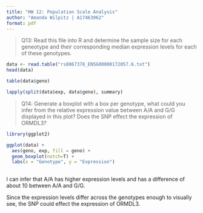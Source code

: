 ```yaml
---
title: "HW 12: Population Scale Analysis"
author: "Amanda Wilpitz | A17463962"
format: pdf
---
```


> Q13: Read this file into R and determine the sample size for each geneotype and their corresponding median expression levels for each of these genotypes.

```r
data <- read.table("rs8067378_ENSG00000172057.6.txt")
head(data)
```

```r
table(data$geno)
```
```r
lapply(split(data$exp, data$geno), summary)
```

> Q14: Generate a boxplot with a box per genotype, what could you infer from the relative expression value between A/A and G/G displayed in this plot? Does the SNP effect the expression of ORMDL3?

```r
library(ggplot2)
```

```r
ggplot(data) + 
  aes(geno, exp, fill = geno) +
  geom_boxplot(notch=T) +
  labs(x = "Genotype", y = "Expression")
  
```

I can infer that A/A has higher expression levels and has a difference of about 10 between A/A and G/G.

Since the expression levels differ across the genotypes enough to visually see, the SNP could effect the expression of ORMDL3.
